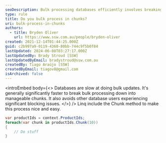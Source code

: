 ```yaml
---
seoDescription: Bulk processing databases efficiently involves breaking down updates into manageable chunks, reducing slowdowns and blocking issues for other users.
type: rule
title: Do you bulk process in chunks?
uri: bulk-process-in-chunks
authors:
  - title: Bryden Oliver
    url: https://www.ssw.com.au/people/bryden-oliver
created: 2021-12-14T01:44:25.000Z
guid: c2b997a9-0119-4360-80bb-744c9f5b0f84
lastUpdated: 2024-06-08T03:27:17.000Z
lastUpdatedBy: Brady Stroud [SSW]
lastUpdatedByEmail: bradystroud@ssw.com.au
createdBy: Tiago Araújo [SSW]
createdByEmail: tiagov8@gmail.com
isArchived: false
---
```


<introEmbed
  body={<>
Databases are slow at doing bulk updates. It's generally significantly faster to break bulk processing down into manageable chunks. It also avoids other database users experiencing significant blocking issues.
  </>}
/>
Linq include the Chunk method to make this process nice and easy.

```cs
var productIds = context.ProductIds;
foreach(var chunk in productIds.Chunk(10))
{
    // Do stuff
}
```
